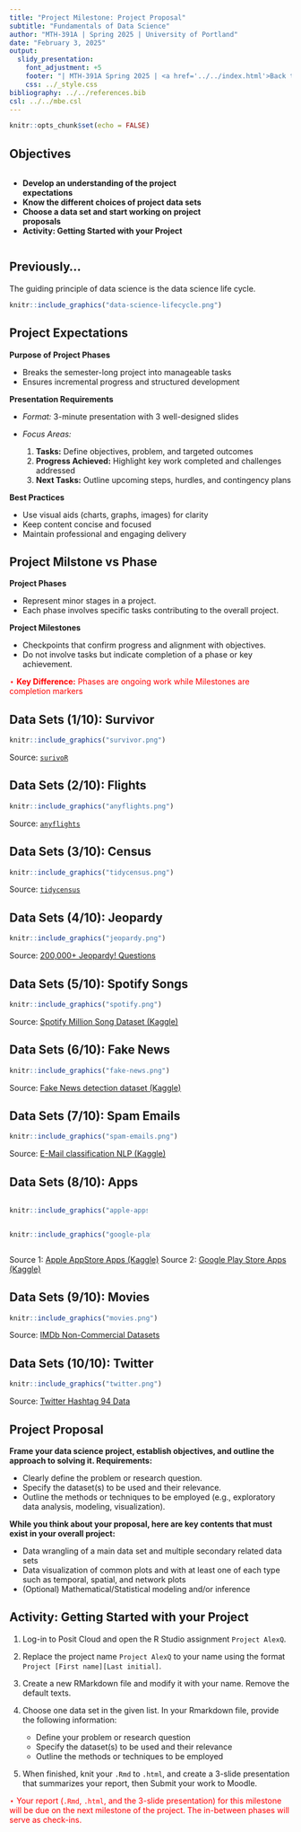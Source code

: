 ---
title: "Project Milestone: Project Proposal"
subtitle: "Fundamentals of Data Science"
author: "MTH-391A | Spring 2025 | University of Portland"
date: "February 3, 2025"
output:
  slidy_presentation:
    font_adjustment: +5
    footer: "| MTH-391A Spring 2025 | <a href='../../index.html'>Back to the Course Website</a>"
    css: ../_style.css
bibliography: ../../references.bib
csl: ../../mbe.csl
---

```{r setup, include=FALSE}
knitr::opts_chunk$set(echo = FALSE)
```

## Objectives

:::: {.column width=15%}
::::

:::: {.column width=70%}
- **Develop an understanding of the project expectations**
- **Know the different choices of project data sets**
- **Choose a data set and start working on project proposals**
- **Activity: Getting Started with your Project**
::::

:::: {.column width=15%}
::::

## Previously... 

The guiding principle of data science is the data science life cycle.

```{r data-science-life-cycle, echo=FALSE, fig.cap="The Data Science Life Cycle", fig.align='center', out.width = '50%'}
knitr::include_graphics("data-science-lifecycle.png")
```

## Project Expectations

**Purpose of Project Phases**

* Breaks the semester-long project into manageable tasks
* Ensures incremental progress and structured development

**Presentation Requirements**
  
* *Format:* 3-minute presentation with 3 well-designed slides
* *Focus Areas:*
  
  1. **Tasks:** Define objectives, problem, and targeted outcomes
  2. **Progress Achieved:** Highlight key work completed and challenges addressed
  3. **Next Tasks:** Outline upcoming steps, hurdles, and contingency plans

**Best Practices**

* Use visual aids (charts, graphs, images) for clarity
* Keep content concise and focused
* Maintain professional and engaging delivery

## Project Milstone vs Phase

**Project Phases**

* Represent minor stages in a project.
* Each phase involves specific tasks contributing to the overall project.

**Project Milestones**

* Checkpoints that confirm progress and alignment with objectives.
* Do not involve tasks but indicate completion of a phase or key achievement.

::: {style="color: red"}
$\star$ **Key Difference:** Phases are ongoing work while Milestones are completion markers
:::

## Data Sets (1/10): Survivor

```{r survivor, echo=FALSE, fig.cap="", fig.align='center', out.width = '50%'}
knitr::include_graphics("survivor.png")
```

Source: [`surivoR`](https://github.com/doehm/survivoR){target="_blank"}

## Data Sets (2/10): Flights

```{r anyflights, echo=FALSE, fig.cap="", fig.align='center', out.width = '50%'}
knitr::include_graphics("anyflights.png")
```

Source: [`anyflights`](https://github.com/simonpcouch/anyflights){target="_blank"}

## Data Sets (3/10): Census

```{r tidycensus, echo=FALSE, fig.cap="", fig.align='center', out.width = '50%'}
knitr::include_graphics("tidycensus.png")
```

Source: [`tidycensus`](https://walker-data.com/tidycensus/){target="_blank"}

## Data Sets (4/10): Jeopardy

```{r jeopardy, echo=FALSE, fig.cap="", fig.align='center', out.width = '50%'}
knitr::include_graphics("jeopardy.png")
```

Source: [200,000+ Jeopardy! Questions](https://www.kaggle.com/datasets/tunguz/200000-jeopardy-questions){target="_blank"}

## Data Sets (5/10): Spotify Songs

```{r spotify, echo=FALSE, fig.cap="", fig.align='center', out.width = '50%'}
knitr::include_graphics("spotify.png")
```

Source: [Spotify Million Song Dataset (Kaggle)](https://www.kaggle.com/datasets/notshrirang/spotify-million-song-dataset){target="_blank"}

## Data Sets (6/10): Fake News

```{r fake-news, echo=FALSE, fig.cap="", fig.align='center', out.width = '50%'}
knitr::include_graphics("fake-news.png")
```

Source: [Fake News detection dataset (Kaggle)](https://www.kaggle.com/datasets/emineyetm/fake-news-detection-datasets){target="_blank"}

## Data Sets (7/10): Spam Emails

```{r spam-emails, echo=FALSE, fig.cap="", fig.align='center', out.width = '50%'}
knitr::include_graphics("spam-emails.png")
```

Source: [E-Mail classification NLP (Kaggle)](https://www.kaggle.com/datasets/datatattle/email-classification-nlp){target="_blank"}

## Data Sets (8/10): Apps

:::: {.column width=49%}
```{r apple-apps, echo=FALSE, fig.cap="", fig.align='center', out.width = '90%'}
knitr::include_graphics("apple-apps.png")
```
::::

:::: {.column width=50%}
```{r google-play-apps, echo=FALSE, fig.cap="", fig.align='center', out.width = '90%'}
knitr::include_graphics("google-play-apps.png")
```
::::

Source 1: [Apple AppStore Apps (Kaggle)](https://www.kaggle.com/datasets/gauthamp10/apple-appstore-apps){target="_blank"}
Source 2: [Google Play Store Apps (Kaggle)](https://www.kaggle.com/datasets/lava18/google-play-store-apps){target="_blank"}

## Data Sets (9/10): Movies

```{r movies, echo=FALSE, fig.cap="", fig.align='center', out.width = '50%'}
knitr::include_graphics("movies.png")
```

Source: [IMDb Non-Commercial Datasets](https://developer.imdb.com/non-commercial-datasets/){target="_blank"}

## Data Sets (10/10): Twitter

```{r twitter, echo=FALSE, fig.cap="", fig.align='center', out.width = '50%'}
knitr::include_graphics("twitter.png")
```

Source: [Twitter Hashtag 94 Data](https://github.com/stressosaurus/processed-data-twitter-hashtag94){target="_blank"}

## Project Proposal

**Frame your data science project, establish objectives, and outline the approach to solving it. Requirements:**

* Clearly define the problem or research question.
* Specify the dataset(s) to be used and their relevance.
* Outline the methods or techniques to be employed (e.g., exploratory data analysis, modeling, visualization).
    
**While you think about your proposal, here are key contents that must exist in your overall project:**

* Data wrangling of a main data set and multiple secondary related data sets
* Data visualization of common plots and with at least one of each type such as temporal, spatial, and network plots
* (Optional) Mathematical/Statistical modeling and/or inference

## Activity: Getting Started with your Project

1. Log-in to Posit Cloud and open the R Studio assignment `Project AlexQ`.
2. Replace the project name `Project AlexQ` to your name using the format `Project [First name][Last initial]`.
3. Create a new RMarkdown file and modify it with your name. Remove the default texts.
4. Choose one data set in the given list. In your Rmarkdown file, provide the following information:

    * Define your problem or research question
    * Specify the dataset(s) to be used and their relevance
    * Outline the methods or techniques to be employed

5. When finished, knit your `.Rmd` to `.html`, and create a 3-slide presentation that summarizes your report, then Submit your work to Moodle.
    
::: {style="color: red;"}
$\star$ Your report (`.Rmd`, `.html`, and the 3-slide presentation) for this milestone will be due on the next milestone of the project. The in-between phases will serve as check-ins.
:::
